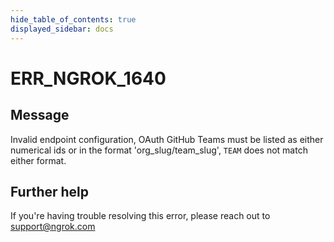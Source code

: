 ```yaml
---
hide_table_of_contents: true
displayed_sidebar: docs
---
```



# ERR_NGROK_1640

## Message

Invalid endpoint configuration, OAuth GitHub Teams must be listed as either numerical ids or in the format 'org_slug/team_slug', `TEAM` does not match either format.

<ErrorDetails error="err_ngrok_1640" />

## Further help

If you're having trouble resolving this error, please reach out to [support@ngrok.com](mailto:support@ngrok.com?subject=Help%20with%20ERR_NGROK_1640)
